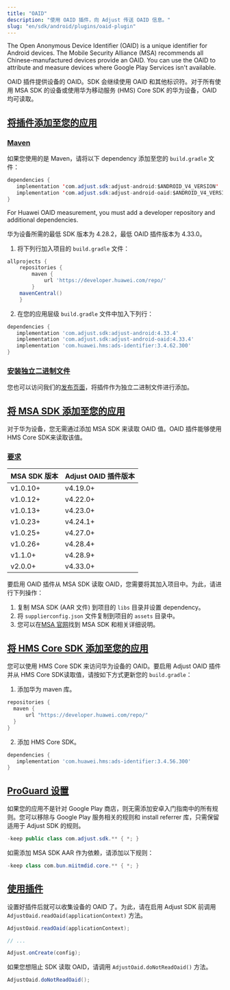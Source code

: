 ```yaml
---
title: "OAID"
description: "使用 OAID 插件，向 Adjust 传送 OAID 信息。"
slug: "en/sdk/android/plugins/oaid-plugin"
---
```

The Open Anonymous Device Identifier \(OAID\) is a unique identifier for Android devices. The Mobile Security Alliance \(MSA\) recommends all Chinese\-manufactured devices provide an OAID. You can use the OAID to attribute and measure devices where Google Play Services isn't available.

OAID 插件提供设备的 OAID。SDK 会继续使用 OAID 和其他标识符。对于所有使用 MSA SDK 的设备或使用华为移动服务 \(HMS\) Core SDK 的华为设备，OAID 均可读取。

[将插件添加至您的应用](add-the-plugin-to-your-app)
----------------------------------------

### [Maven](maven)

如果您使用的是 Maven，请将以下 dependency 添加至您的 `build.gradle` 文件：

```java
dependencies {
   implementation 'com.adjust.sdk:adjust-android:$ANDROID_V4_VERSION'
   implementation 'com.adjust.sdk:adjust-android-oaid:$ANDROID_V4_VERSION'
}
```

For Huawei OAID measurement, you must add a developer repository and additional dependencies.
<callout type="important"> 

华为设备所需的最低 SDK 版本为 4\.28\.2，最低 OAID 插件版本为 4\.33\.0。
</Callout> 

1. 将下列行加入项目的 `build.gradle` 文件：

```groovy
allprojects {
    repositories {
        maven {
            url 'https://developer.huawei.com/repo/'
        }
    mavenCentral()
    }
```

2. 在您的应用层级 `build.gradle` 文件中加入下列行：

```groovy
dependencies {
   implementation 'com.adjust.sdk:adjust-android:4.33.4'
   implementation 'com.adjust.sdk:adjust-android-oaid:4.33.4'
   implementation 'com.huawei.hms:ads-identifier:3.4.62.300'
}
```

### [安装独立二进制文件](install-standalone-binary)

您也可以访问我们的[发布页面](https://github.com/adjust/android_sdk/releases)，将插件作为独立二进制文件进行添加。

[将 MSA SDK 添加至您的应用](add-the-msa-sdk-to-your-app)
------------------------------------------------

<callout type="note"> 

对于华为设备，您无需通过添加 MSA SDK 来读取 OAID 值。OAID 插件能够使用HMS Core SDK来读取该值。
</Callout> 

### [要求](requirements)

|   MSA SDK 版本   | Adjust OAID 插件版本 |
|----------------|------------------|
| v1\.0\.10\+ | v4\.19\.0\+   |
| v1\.0\.12\+ | v4\.22\.0\+   |
| v1\.0\.13\+ | v4\.23\.0\+   |
| v1\.0\.23\+ | v4\.24\.1\+   |
| v1\.0\.25\+ | v4\.27\.0\+   |
| v1\.0\.26\+ | v4\.28\.4\+   |
| v1\.1\.0\+  | v4\.28\.9\+   |
| v2\.0\.0\+  | v4\.33\.0\+   |

要启用 OAID 插件从 MSA SDK 读取 OAID，您需要将其加入项目中。为此，请进行下列操作：

1. 复制 MSA SDK \(AAR 文件\) 到项目的 `libs` 目录并设置 dependency。
2. 将 `supplierconfig.json` 文件复制到项目的 `assets` 目录中。
3. 您可以在[MSA 官网](http://www.msa-alliance.cn/col.jsp?id=120)找到 MSA SDK 和相关详细说明。

[将 HMS Core SDK 添加至您的应用](add-the-hms-core-sdk-to-your-app)
----------------------------------------------------------

您可以使用 HMS Core SDK 来访问华为设备的 OAID。要启用 Adjust OAID 插件并从 HMS Core SDK读取值，请按如下方式更新您的 `build.gradle`：

1. 添加华为 maven 库。

```groovy
repositories {
  maven {
      url "https://developer.huawei.com/repo/"
  }
}
```

2. 添加 HMS Core SDK。

```groovy
dependencies {
   implementation 'com.huawei.hms:ads-identifier:3.4.56.300'
}
```

[ProGuard 设置](proguard-settings)
--------------------------------

如果您的应用不是针对 Google Play 商店，则无需添加安卓入门指南中的所有规则。您可以移除与 Google Play 服务相关的规则和 install referrer 库，只需保留适用于 Adjust SDK 的规则。

```java
-keep public class com.adjust.sdk.** { *; }
```

如需添加 MSA SDK AAR 作为依赖，请添加以下规则：

```java
-keep class com.bun.miitmdid.core.** { *; }
```

[使用插件](use-the-plugin)
----------------------

设置好插件后就可以收集设备的 OAID 了。为此，请在启用 Adjust SDK 前调用 `AdjustOaid.readOaid(applicationContext)` 方法。
<tabs> <tab title="Java"> 

```java
AdjustOaid.readOaid(applicationContext);

// ...

Adjust.onCreate(config);
```

</Tab> </Tabs> 

如果您想阻止 SDK 读取 OAID，请调用 `AdjustOaid.doNotReadOaid()` 方法。
<tabs> <tab title="Java"> 

```java
AdjustOaid.doNotReadOaid();

```

</Tab> </Tabs>

